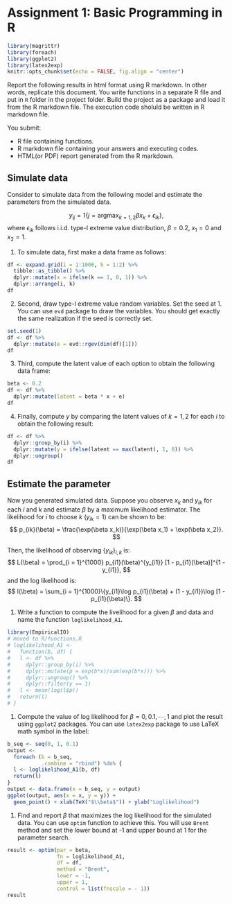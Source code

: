 # Assignment 1: Basic Programming in R {#assignment1}

```r
library(magrittr)
library(foreach)
library(ggplot2)
library(latex2exp)
knitr::opts_chunk$set(echo = FALSE, fig.align = "center")
```

Report the following results in html format using R markdown. In other words, replicate this document. You write functions in a separate R file and put in `R` folder in the project folder. Build the project as a package and load it from the R markdown file. The execution code sholuld be written in R markdown file. 

You submit:

- R file containing functions.
- R markdown file containing your answers and executing codes.
- HTML(or PDF) report generated from the R markdown.

## Simulate data

Consider to simulate data from the following model and estimate the parameters from the simulated data.

$$
y_{ij} = 1\{j = \text{argmax}_{k = 1, 2} \beta x_k + \epsilon_{ik} \},
$$
where $\epsilon_{ik}$ follows i.i.d. type-I extreme value distribution, $\beta = 0.2$,  $x_1 = 0$ and $x_2 = 1$.

1. To simulate data, first make a data frame as follows:
```r
df <- expand.grid(i = 1:1000, k = 1:2) %>%
  tibble::as_tibble() %>%
  dplyr::mutate(x = ifelse(k == 1, 0, 1)) %>%
  dplyr::arrange(i, k)
df
```
2. Second, draw type-I extreme value random variables. Set the seed at 1. You can use `evd` package to draw the variables. You should get exactly the same realization if the seed is correctly set.
```r
set.seed(1)
df <- df %>%
  dplyr::mutate(e = evd::rgev(dim(df)[1]))
df
```
3. Third, compute the latent value of each option to obtain the following data frame:
```r
beta <- 0.2
df <- df %>%
  dplyr::mutate(latent = beta * x + e)
df
```
4. Finally, compute $y$ by comparing the latent values of $k = 1, 2$ for each $i$ to obtain the following result:
```r
df <- df %>%
  dplyr::group_by(i) %>%
  dplyr::mutate(y = ifelse(latent == max(latent), 1, 0)) %>%
  dplyr::ungroup()
df
```

## Estimate the parameter

Now you generated simulated data. Suppose you observe $x_k$ and $y_{ik}$ for each $i$ and $k$ and estimate $\beta$ by a maximum likelihood estimator. The likelihood for $i$ to choose $k$ ($y_{ik} = 1$) can be shown to be:
$$
p_{ik}(\beta) = \frac{\exp(\beta x_k)}{\exp(\beta x_1) + \exp(\beta x_2)}.
$$

Then, the likelihood of observing $\{y_{ik}\}_{i, k}$ is:
$$
L(\beta) = \prod_{i = 1}^{1000} p_{i1}(\beta)^{y_{i1}} [1 - p_{i1}(\beta)]^{1 - y_{i1}},
$$
and the log likelihood is:
$$
l(\beta) = \sum_{i = 1}^{1000}\{y_{i1}\log p_{i1}(\beta) + (1 - y_{i1})\log [1 - p_{i1}(\beta)\}.
$$

1. Write a function to compute the livelihood for a given $\beta$ and data and name the function `loglikelihood_A1`. 
```r
library(EmpiricalIO)
# moved to R/functions.R
# loglikelihood_A1 <- 
#   function(b, df) {
#   l <- df %>%
#     dplyr::group_by(i) %>%
#     dplyr::mutate(p = exp(b*x)/sum(exp(b*x))) %>%
#     dplyr::ungroup() %>%
#     dplyr::filter(y == 1)
#   l <- mean(log(l$p))
#   return(l)
# }
```

1. Compute the value of log likelihood for $\beta = 0, 0.1, \cdots, 1$ and plot the result using `ggplot2` packages. You can use `latex2exp` package to use LaTeX math symbol in the label:
```r
b_seq <- seq(0, 1, 0.1)
output <- 
  foreach (b = b_seq,
           .combine = "rbind") %do% {
  l <- loglikelihood_A1(b, df)
  return(l)
}
output <- data.frame(x = b_seq, y = output)
ggplot(output, aes(x = x, y = y)) +
  geom_point() + xlab(TeX("$\\beta$")) + ylab("Loglikelihood")
```


1. Find and report $\beta$ that maximizes the log likelihood for the simulated data. You can use `optim` function to achieve this. You will use `Brent` method and set the lower bound at -1 and upper bound at 1 for the parameter search.
```r
result <- optim(par = beta,
                fn = loglikelihood_A1,
                df = df,
                method = "Brent",
                lower = -1,
                upper = 1,
                control = list(fnscale = - 1))
result
```






